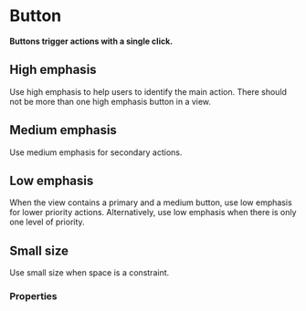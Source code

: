 # Button

**Buttons trigger actions with a single click.**

## High emphasis

Use high emphasis to help users to identify the main action.
There should not be more than one high emphasis button in a view.

<DemoBlock demo="emphasis-high" withThemeSwitcher />

## Medium emphasis

Use medium emphasis for secondary actions.

<DemoBlock demo="emphasis-medium" withThemeSwitcher />

## Low emphasis

When the view contains a primary and a medium button, use low emphasis for lower priority actions.
Alternatively, use low emphasis when there is only one level of priority.

<DemoBlock demo="emphasis-low" withThemeSwitcher />

## Small size

Use small size when space is a constraint.

<DemoBlock demo="small" withThemeSwitcher />

### Properties

<PropTable component="Button" />
